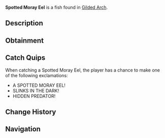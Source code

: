 {{FishInfobox
|image          = Spotted Moray Eel.png
|rarity         = Mythical
|sea            = Second Sea
|location       = [[Gilded Arch]]
|sublocation    = 
|sources        = Crab Cage, Fishing Rod
|radar_location = 
|prog_speed     = -65
|xp             = 3500
|weather        = Foggy
|time           = Night
|season         = Winter
|bait           = Mist Worms
|base_weight    = 140
|base_value     = 6500
|weight_range   = 110
|base_chance    = 5
|base_resil     = 12
}}
'''Spotted Moray Eel''' is a {{Rarity|Mythical}} fish found in [[Gilded Arch]].

== Description ==
{{Description|A stealthy serpent slithering through misty crevices.|Bestiary Entry}}

== Obtainment ==
{{Description|Lurks in waters favored by pirates.|Bestiary Hint}}
{{Fish Availability|
Gilded Arch
|top_rods      = 
Free Spirit Rod\55644.01\159307.07;
Great Rod of Oscar\54225.61\135532.03;
Astralhook Rod\51789.19\136757.21;
Azure Of Lagoon\48729.23\141932.75;
Carrot Rod\45021.05\128155.23;
Plastic Rod\27592.44\81450.95;
Magma Rod\27948.7\71767.61;
Frostfire Rod\24844.14\74120.91;
Firefly Rod\43564.13\159229.02;
Wildflower Rod\41394.85\158020.42;
Adventurer's Rod\37281.34\157830.21;
Frog Rod\40018.41\156688.71;
Lucky Rod\25619.81\121608.74;
Long Rod\22760\93494.28;
Blazebringer Rod\41459.9\122388.84;
Verdant Shear Rod\39706.97\135591.39;
Trident Rod\31567.28\104956.54;
Seraphic Rod\26395.42\76519.97;
Ethereal Prism Rod\26298.16\77291.18;
No-Life Rod\25537.76\71941.6;
Challenger's Rod\25457.23\71950.58;
Rod Of The Forgotten Fang\24147.47\69787.09;
Rod Of The Exalted One\23834.13\69939.92;
Rod Of The Depths\22962.87\65741.98;
Depthseeker Rod\22550.43\62034.3;
Steady Rod\22322.05\56819.42;
Volcanic Rod\22097.22\61629.26;
Avalanche Rod\21975.64\60368.4;
Zeus Rod\21819.89\60855.8
|recommended   = Free Spirit Rod
}}

== Catch Quips ==
When catching a Spotted Moray Eel, the player has a chance to make one of the following exclamations:
* A SPOTTED MORAY EEL!
* SLINKS IN THE DARK!
* HIDDEN PREDATOR!

== Change History ==
{{Change History|{{subst:Current Version}}}}

== Navigation ==
{{Fish Navbox|Gilded Arch}}